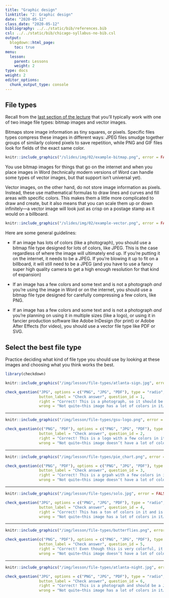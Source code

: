 ```yaml
---
title: "Graphic design"
linktitle: "2: Graphic design"
date: "2020-05-12"
class_date: "2020-05-12"
bibliography: ../../static/bib/references.bib
csl: ../../static/bib/chicago-syllabus-no-bib.csl
output:
  blogdown::html_page:
    toc: true
menu:
  lesson:
    parent: Lessons
    weight: 2
type: docs
weight: 2
editor_options: 
  chunk_output_type: console
---
```


## File types

Recall from the [last section of the lecture](/slides/02-slides.html#image-types) that you'll typically work with one of two image file types: bitmap images and vector images.

Bitmaps store image information as tiny squares, or pixels. Specific files types compress these images in different ways: JPEG files smudge together groups of similarly colored pixels to save repetition, while PNG and GIF files look for fields of the exact same color.

```r
knitr::include_graphics("/slides/img/02/example-bitmap.png", error = FALSE)
```

You use bitmap images for things that go on the internet and when you place images in Word (technically modern versions of Word can handle some types of vector images, but that support isn't universal yet). 

Vector images, on the other hand, do not store image information as pixels. Instead, these use mathematical formulas to draw lines and curves and fill areas with specific colors. This makes them a little more complicated to draw and create, but it also means that you can scale them up or down infinitely—a vector image will look just as crisp on a postage stamp as it would on a billboard. 

```r
knitr::include_graphics("/slides/img/02/example-vector.png", error = FALSE)
```

Here are some general guidelines:

- If an image has lots of colors (like a photograph), you should use a bitmap file type designed for lots of colors, like JPEG. This is the case regardless of where the image will ultimately end up. If you're putting it on the internet, it needs to be a JPEG. If you're blowing it up to fit on a billboard, it will still need to be a JPEG (and you have to use a fancy super high quality camera to get a high enough resolution for that kind of expansion)

- If an image has a few colors and some text and is not a photograph *and* you're using the image in Word or on the internet, you should use a bitmap file type designed for carefully compressing a few colors, like PNG.

- If an image has a few colors and some text and is not a photograph *and* you're planning on using it in multiple sizes (like a logo), or using it in fancier production software like Adobe InDesign (for print) or Adobe After Effects (for video), you should use a vector file type like PDF or SVG.


## Select the best file type

Practice deciding what kind of file type you should use by looking at these images and choosing what you think works the best.

```r
library(checkdown)
```

<div class="question">

```r
knitr::include_graphics("/img/lesson/file-types/atlanta-sign.jpg", error = FALSE)
```

```r
check_question("JPG", options = c("PNG", "JPG", "PDF"), type = "radio", 
               button_label = "Check answer", question_id = 1,
               right = "Correct! This is a photograph, so it should be a JPG. It might seem a little tricky since there are so few colors, but it still needs to be a JPG because the black paint on the brick is actually a range of thousands of different shades of black pixels.",
               wrong = "Not quite—this image has a lot of colors in it…")
```

</div>

---

<div class="question">

```r
knitr::include_graphics("/img/lesson/file-types/gsu-logo.png", error = FALSE)
```

```r
check_question(c("PNG", "PDF"), options = c("PNG", "JPG", "PDF"), type = "radio", 
               button_label = "Check answer", question_id = 2,
               right = "Correct! This is a logo with a few colors in it, so it’s vector-based. If you use a PDF of the logo, you can rescale it infinitely big or small. If you use a PNG, it will work nicely online.",
               wrong = "Not quite—this image doesn’t have a lot of colors in it…")
```

</div>

---

<div class="question">

```r
knitr::include_graphics("/img/lesson/file-types/pie_chart.png", error = FALSE)
```

```r
check_question(c("PNG", "PDF"), options = c("PNG", "JPG", "PDF"), type = "radio", 
               button_label = "Check answer", question_id = 3,
               right = "Correct! This is a grpah with a few colors in it, so should be vector-based. If you’re using this in a fancy publication or report, use a PDF. If you’e using Word or HTML, use a PNG.",
               wrong = "Not quite—this image doesn’t have a lot of colors in it…")
```

</div>

---

<div class="question">

```r
knitr::include_graphics("/img/lesson/file-types/solo.jpg", error = FALSE)
```

```r
check_question("JPG", options = c("PNG", "JPG", "PDF"), type = "radio", 
               button_label = "Check answer", question_id = 4,
               right = "Correct! This has a ton of colors in it and is mostly a photograph. You may have been thrown off by the text in the bottom section, or the stylized shapes of the Millennium Falcon’s windows at the top. Those shapes and the text are both vector-based, but because the majority of the image is a photogrpah, it still needs to be saved as a JPG. To keep the text nice and crisp, it needs to be exported at a high resolution.",
               wrong = "Not quite—this image has a lot of colors in it…")
```

</div>

---

<div class="question">

```r
knitr::include_graphics("/img/lesson/file-types/butterflies.png", error = FALSE)
```

```r
check_question(c("PNG", "PDF"), options = c("PNG", "JPG", "PDF"), type = "radio", 
               button_label = "Check answer", question_id = 5,
               right = "Correct! Even though this is very colorful, it should be a PNG or PDF, since it’s vector-based and not a photograph. ",
               wrong = "Not quite—this image doesn’t have a lot of colors in it…")
```

</div>

---

<div class="question">

```r
knitr::include_graphics("/img/lesson/file-types/atlanta-night.jpg", error = FALSE)
```

```r
check_question("JPG", options = c("PNG", "JPG", "PDF"), type = "radio", 
               button_label = "Check answer", question_id = 6,
               right = "Correct! This is a photograph and should be a JPG.",
               wrong = "Not quite—this image has a lot of colors in it…")
```

</div>
